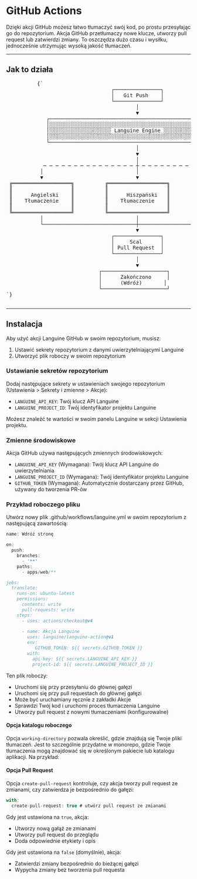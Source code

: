 # GitHub Actions

Dzięki akcji GitHub możesz łatwo tłumaczyć swój kod, po prostu przesyłając go do repozytorium. Akcja GitHub przetłumaczy nowe klucze, utworzy pull request lub zatwierdzi zmiany.
To oszczędza dużo czasu i wysiłku, jednocześnie utrzymując wysoką jakość tłumaczeń.

---

## Jak to działa



<div className="flex flex-col items-center justify-center p-4 mb-8 h-[400px] sm:h-[500px] md:h-[650px]">
        <pre
          className="p-4 text-sm leading-5 scale-[0.5] sm:scale-[0.65] md:scale-90 transform-gpu"
          style={{
            fontFamily: "monospace",
            whiteSpace: "pre",
            textAlign: "left",
          }}
        >
          {`
                                  ┌───────────────┐
                                  │   Git Push    │
                                  └───────────────┘
                                          │
                                          ▼
             ┌─────────────────────────────────────────────────────────┐
             │░░░░░░░░░░░░░░░░░░░░░░░░░░░░░░░░░░░░░░░░░░░░░░░░░░░░░░░░░│
             │░░░░░░░░░░░░░░░░░░░░ Languine Engine ░░░░░░░░░░░░░░░░░░░░│
             │░░░░░░░░░░░░░░░░░░░░░░░░░░░░░░░░░░░░░░░░░░░░░░░░░░░░░░░░░│
             └─────────────────────────────────────────────────────────┘
                                          │
                                          ▼
                                          │
            ─ ─ ─ ─ ─ ─ ─ ─ ─ ─ ─ ─ ─ ─ ─ ┼ ─ ─ ─ ─ ─ ─ ─ ─ ─ ─ ─ ─ ─ ─ ─
           │                              │                              │
           ▼                              ▼                              ▼
 ╔═══════════════════╗          ╔═══════════════════╗          ╔═══════════════════╗
 ║                   ║          ║                   ║          ║                   ║
 ║      Angielski    ║          ║      Hiszpański   ║          ║      Japoński    ║
 ║    Tłumaczenie    ║          ║    Tłumaczenie    ║          ║     Tłumaczenie   ║
 ║                   ║          ║                   ║          ║                   ║
 ╚═══════════════════╝          ╚═══════════════════╝          ╚═══════════════════╝
           │                              │                              │
           └──────────────────────────────┼──────────────────────────────┘
                                          ▼
                                  ┌───────────────┐
                                  │     Scal      │
                                  │ Pull Request  │
                                  └───────────────┘
                                          │
                                          ▼
                              ┌─────────────────────┐
                              │      Zakończono     │
                              │      (Wdróż)       │
                              └─────────────────────┘
`}
        </pre>
      </div>

---

## Instalacja

Aby użyć akcji Languine GitHub w swoim repozytorium, musisz:

1. Ustawić sekrety repozytorium z danymi uwierzytelniającymi Languine
2. Utworzyć plik roboczy w swoim repozytorium

### Ustawianie sekretów repozytorium

Dodaj następujące sekrety w ustawieniach swojego repozytorium (Ustawienia > Sekrety i zmienne > Akcje):

- `LANGUINE_API_KEY`: Twój klucz API Languine
- `LANGUINE_PROJECT_ID`: Twój identyfikator projektu Languine

Możesz znaleźć te wartości w swoim panelu Languine w sekcji Ustawienia projektu.



### Zmienne środowiskowe

Akcja GitHub używa następujących zmiennych środowiskowych:
- `LANGUINE_API_KEY` (Wymagana): Twój klucz API Languine do uwierzytelniania
- `LANGUINE_PROJECT_ID` (Wymagana): Twój identyfikator projektu Languine 
- `GITHUB_TOKEN` (Wymagana): Automatycznie dostarczany przez GitHub, używany do tworzenia PR-ów

### Przykład roboczego pliku

Utwórz nowy plik .github/workflows/languine.yml w swoim repozytorium z następującą zawartością:

```ts title=".github/workflows/release.yml"
name: Wdróż stronę

on:
  push:
    branches:
      - '**'
    paths:
      - apps/web/**

jobs:
  translate:
    runs-on: ubuntu-latest
    permissions:
      contents: write
      pull-requests: write
    steps:
      - uses: actions/checkout@v4
      
      - name: Akcja Languine
        uses: languine/languine-action@v1
        env:
           GITHUB_TOKEN: ${{ secrets.GITHUB_TOKEN }}
        with:
          api-key: ${{ secrets.LANGUINE_API_KEY }}
          project-id: ${{ secrets.LANGUINE_PROJECT_ID }}
```
 
 Ten plik roboczy:
- Uruchomi się przy przesyłaniu do głównej gałęzi
- Uruchomi się przy pull requestach do głównej gałęzi
- Może być uruchamiany ręcznie z zakładki Akcje
- Sprawdzi Twój kod i uruchomi proces tłumaczenia Languine
- Utworzy pull request z nowymi tłumaczeniami (konfigurowalne)

#### Opcja katalogu roboczego

Opcja `working-directory` pozwala określić, gdzie znajdują się Twoje pliki tłumaczeń. Jest to szczególnie przydatne w monorepo, gdzie Twoje tłumaczenia mogą znajdować się w określonym pakiecie lub katalogu aplikacji. Na przykład:

#### Opcja Pull Request

Opcja `create-pull-request` kontroluje, czy akcja tworzy pull request ze zmianami, czy zatwierdza je bezpośrednio do gałęzi:

```typescript title=".github/workflows/languine.yml"
with:
  create-pull-request: true # utwórz pull request ze zmianami
```

Gdy jest ustawiona na `true`, akcja:
- Utworzy nową gałąź ze zmianami
- Utworzy pull request do przeglądu
- Doda odpowiednie etykiety i opis

Gdy jest ustawiona na `false` (domyślnie), akcja:
- Zatwierdzi zmiany bezpośrednio do bieżącej gałęzi
- Wypycha zmiany bez tworzenia pull requesta